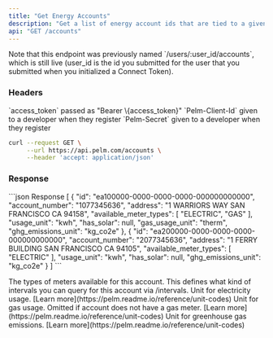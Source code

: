```yaml
---
title: "Get Energy Accounts"
description: "Get a list of energy account ids that are tied to a given `User`."
api: "GET /accounts"
---
```


<Note>
  Note that this endpoint was previously named `/users/:user_id/accounts`, which
  is still live (user_id is the id you submitted for the user that you submitted
  when you initialized a Connect Token).
</Note>

### Headers

<ParamField header="Authorization" type="string" required>
  `access_token` passed as "Bearer \{access_token}"
</ParamField>

<ParamField header="Pelm-Client-Id" type="string" required>
  `Pelm-Client-Id` given to a developer when they register
</ParamField>

<ParamField header="Pelm-Secret" type="string" required>
  `Pelm-Secret` given to a developer when they register
</ParamField>

<RequestExample>

```bash cURL
curl --request GET \
     --url https://api.pelm.com/accounts \
     --header 'accept: application/json'
```

</RequestExample>

### Response


<ResponseExample>
```json Response
[
    {
        "id": "ea100000-0000-0000-0000-000000000000",
        "account_number": "1077345636",
        "address": "1 WARRIORS WAY SAN FRANCISCO CA 94158",
        "available_meter_types": [
            "ELECTRIC",
            "GAS"
        ],
        "usage_unit": "kwh",
        "has_solar": null,
        "gas_usage_unit": "therm",
        "ghg_emissions_unit": "kg_co2e"
    },
    {
        "id": "ea200000-0000-0000-0000-000000000000",
        "account_number": "2077345636",
        "address": "1 FERRY BUILDING SAN FRANCISCO CA 94105",
        "available_meter_types": [
            "ELECTRIC"
        ],
        "usage_unit": "kwh",
        "has_solar": null,
        "ghg_emissions_unit": "kg_co2e"
    }
]
```
</ResponseExample>


<ResponseField name="id" type="string"></ResponseField>

<ResponseField name="account_number" type="string"></ResponseField>

<ResponseField name="address" type="string"></ResponseField>

<ResponseField name="available_meter_types" type="array of strings">
  The types of meters available for this account. This defines what kind of
  intervals you can query for this account via /intervals.
</ResponseField>

<ResponseField name="usage_unit" type="string">
  Unit for electricity usage. [Learn
  more](https://pelm.readme.io/reference/unit-codes)
</ResponseField>

<ResponseField name="gas_usage_unit" type="string">
  Unit for gas usage. Omitted if account does not have a gas meter. [Learn
  more](https://pelm.readme.io/reference/unit-codes)
</ResponseField>

<ResponseField name="ghg_emissions_unit" type="string">
  Unit for greenhouse gas emissions. [Learn
  more](https://pelm.readme.io/reference/unit-codes)
</ResponseField>
